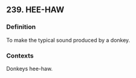 ## 239. HEE-HAW
### Definition
To make the typical sound produced by a donkey.

### Contexts
Donkeys hee-haw.

